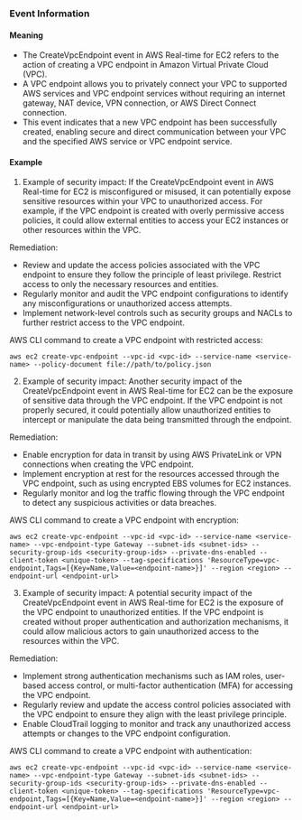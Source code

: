 
### Event Information

#### Meaning

- The CreateVpcEndpoint event in AWS Real-time for EC2 refers to the action of creating a VPC endpoint in Amazon Virtual Private Cloud (VPC).
- A VPC endpoint allows you to privately connect your VPC to supported AWS services and VPC endpoint services without requiring an internet gateway, NAT device, VPN connection, or AWS Direct Connect connection.
- This event indicates that a new VPC endpoint has been successfully created, enabling secure and direct communication between your VPC and the specified AWS service or VPC endpoint service.

#### Example

1. Example of security impact: If the CreateVpcEndpoint event in AWS Real-time for EC2 is misconfigured or misused, it can potentially expose sensitive resources within your VPC to unauthorized access. For example, if the VPC endpoint is created with overly permissive access policies, it could allow external entities to access your EC2 instances or other resources within the VPC.

Remediation:
- Review and update the access policies associated with the VPC endpoint to ensure they follow the principle of least privilege. Restrict access to only the necessary resources and entities.
- Regularly monitor and audit the VPC endpoint configurations to identify any misconfigurations or unauthorized access attempts.
- Implement network-level controls such as security groups and NACLs to further restrict access to the VPC endpoint.

AWS CLI command to create a VPC endpoint with restricted access:
```
aws ec2 create-vpc-endpoint --vpc-id <vpc-id> --service-name <service-name> --policy-document file://path/to/policy.json
```

2. Example of security impact: Another security impact of the CreateVpcEndpoint event in AWS Real-time for EC2 can be the exposure of sensitive data through the VPC endpoint. If the VPC endpoint is not properly secured, it could potentially allow unauthorized entities to intercept or manipulate the data being transmitted through the endpoint.

Remediation:
- Enable encryption for data in transit by using AWS PrivateLink or VPN connections when creating the VPC endpoint.
- Implement encryption at rest for the resources accessed through the VPC endpoint, such as using encrypted EBS volumes for EC2 instances.
- Regularly monitor and log the traffic flowing through the VPC endpoint to detect any suspicious activities or data breaches.

AWS CLI command to create a VPC endpoint with encryption:
```
aws ec2 create-vpc-endpoint --vpc-id <vpc-id> --service-name <service-name> --vpc-endpoint-type Gateway --subnet-ids <subnet-ids> --security-group-ids <security-group-ids> --private-dns-enabled --client-token <unique-token> --tag-specifications 'ResourceType=vpc-endpoint,Tags=[{Key=Name,Value=<endpoint-name>}]' --region <region> --endpoint-url <endpoint-url>
```

3. Example of security impact: A potential security impact of the CreateVpcEndpoint event in AWS Real-time for EC2 is the exposure of the VPC endpoint to unauthorized entities. If the VPC endpoint is created without proper authentication and authorization mechanisms, it could allow malicious actors to gain unauthorized access to the resources within the VPC.

Remediation:
- Implement strong authentication mechanisms such as IAM roles, user-based access control, or multi-factor authentication (MFA) for accessing the VPC endpoint.
- Regularly review and update the access control policies associated with the VPC endpoint to ensure they align with the least privilege principle.
- Enable CloudTrail logging to monitor and track any unauthorized access attempts or changes to the VPC endpoint configuration.

AWS CLI command to create a VPC endpoint with authentication:
```
aws ec2 create-vpc-endpoint --vpc-id <vpc-id> --service-name <service-name> --vpc-endpoint-type Gateway --subnet-ids <subnet-ids> --security-group-ids <security-group-ids> --private-dns-enabled --client-token <unique-token> --tag-specifications 'ResourceType=vpc-endpoint,Tags=[{Key=Name,Value=<endpoint-name>}]' --region <region> --endpoint-url <endpoint-url>
```

